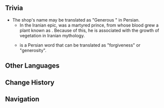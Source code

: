 {{Location Infobox
|image        = <gallery>
Shop Syavushi Bakshesh Shoppe.png|In-game
NPC Location Vahid.png|Map
</gallery>
|type         = Point of Interest
|region       = Inazuma
|area         = Narukami Island
|subarea      = Ritou
}}
{{Location Intro|The '''Syavushi Bakshesh Shoppe'''|description=<p>It is owned by [[Vahid]] and is most known for selling [[Anahitian Blessing]], a fertilizer from [[Sumeru]].</p><!--

--><p>During the events of ''[[In Another Land]]'', [[Alrani]] joins Vahid and works on marketing the fertilizers that are sold by Vahid at the shop.</p>}}

==Trivia==
* The shop's name may be translated as "Generous {{w|Siyâvash}}" in Persian.
** In the Iranian {{w|Shahnameh|''Shahnameh''}} epic, {{Lang|Siyâvash|fa=سیاوش}} was a martyred prince, from whose blood grew a plant known as {{Lang|''Khune Asyavushan''|fa=خون اسیاوشان|fa_tl=Blood of Siyâvash}}. Because of this, he is associated with the growth of vegetation in Iranian mythology.
** {{Lang|{{wt|بخشش|''Bakhshesh''}}|fa=بخشش}} is a Persian word that can be translated as "forgiveness" or "generosity".

==Other Languages==
{{Other Languages
|en       = Syavushi Bakshesh Shoppe
|zhs      = 葱茏之愿
|zhs_rm   = Cōnglóng zhī Yuàn
|zht      = 蔥蘢之願
|zht_rm   = Cōnglóng zhī Yuàn
|zh_tl    = Verdant Wish
|ja       = 豊穣の願い
|ja_rm    = Houjou no Negai{{cite}}
|ja_tl    = Wish for Agricultural Fertility
|ko       = 짙푸른 {{tt|소원|所願}}
|ko_rm    = Jitpureun Sowon
|ko_tl    = Deep Green Wish
|es       = Tienda Syavushi Bakshesh
|es_tl    = Syavushi Bakshesh Shop
|fr       = Syavushi Bakshesh
|ru       = Сявуши Бакшеш
|th       = ร้าน Syavushi Bakshesh
|th_rm    = Ran Syavushi Bakshesh
|th_tl    = Syavushi Bakshesh Shop
|vi       = {{tt|Ước Nguyện|約願}} Xanh Tươi
|vi_tl    = Verdant Wish
|de       = Syavushi Bakshesh
|id       = Syavushi Bakshesh Shoppe
|pt       = Loja Syavushi Bakshesh
|pt_tl    = Syavushi Bakshesh Shop
|tr       = 
|tr_tl    = 
|it       = 
|it_tl    = 
}}

==Change History==
{{Change History|2.0}}

==Navigation==
{{PoI Navbox|Inazuma}}